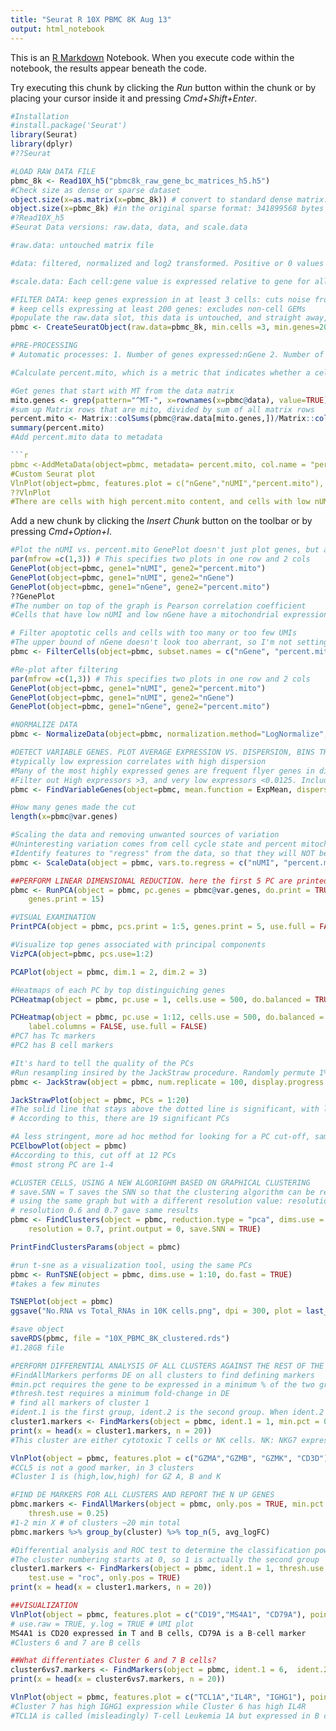 ```yaml
---
title: "Seurat R 10X PBMC 8K Aug 13"
output: html_notebook
---
```


This is an [R Markdown](http://rmarkdown.rstudio.com) Notebook. When you execute code within the notebook, the results appear beneath the code. 

Try executing this chunk by clicking the *Run* button within the chunk or by placing your cursor inside it and pressing *Cmd+Shift+Enter*. 

```r
#Installation
#install.package('Seurat')
library(Seurat)
library(dplyr)
#??Seurat
```
```r
#LOAD RAW DATA FILE
pbmc_8k <- Read10X_h5("pbmc8k_raw_gene_bc_matrices_h5.h5")
#Check size as dense or sparse dataset
object.size(x=as.matrix(x=pbmc_8k)) # convert to standard dense matrix: vector memory exhausted
object.size(x=pbmc_8k) #in the original sparse format: 341899568 bytes (341MB)
#?Read10X_h5
#Seurat Data versions: raw.data, data, and scale.data

#raw.data: untouched matrix file

#data: filtered, normalized and log2 transformed. Positive or 0 values only. The input for most visualization, differential analysis and stats functions

#scale.data: Each cell:gene value is expressed relative to gene for all other cells, and data is 0-centered. Input for dimension reduction and clustering


```

```r
#FILTER DATA: keep genes expression in at least 3 cells: cuts noise from non-expressed genes
# keep cells expressing at least 200 genes: excludes non-cell GEMs
#populate the raw.data slot, this data is untouched, and straight away, it is filtered here
pbmc <- CreateSeuratObject(raw.data=pbmc_8k, min.cells =3, min.genes=200, project ="10X_PBMC_8K")
```

```r
#PRE-PROCESSING 
# Automatic processes: 1. Number of genes expressed:nGene 2. Number of UMIs: nUMI 

#Calculate percent.mito, which is a metric that indicates whether a cell has an apoptotic signature

#Get genes that start with MT from the data matrix
mito.genes <- grep(pattern="^MT-", x=rownames(x=pbmc@data), value=TRUE)
#sum up Matrix rows that are mito, divided by sum of all matrix rows
percent.mito <- Matrix::colSums(pbmc@raw.data[mito.genes,])/Matrix::colSums(pbmc@raw.data)
summary(percent.mito)
#Add percent.mito data to metadata

```r
pbmc <-AddMetaData(object=pbmc, metadata= percent.mito, col.name = "percent.mito")
#Custom Seurat plot
VlnPlot(object=pbmc, features.plot = c("nGene","nUMI","percent.mito"), nCol=3, point.size.use = 0.1)
??VlnPlot
#There are cells with high percent.mito content, and cells with low nUMI which should be filtered out
```

Add a new chunk by clicking the *Insert Chunk* button on the toolbar or by pressing *Cmd+Option+I*.
```r
#Plot the nUMI vs. percent.mito GenePlot doesn't just plot genes, but any metadata as well
par(mfrow =c(1,3)) # This specifies two plots in one row and 2 cols
GenePlot(object=pbmc, gene1="nUMI", gene2="percent.mito")
GenePlot(object=pbmc, gene1="nUMI", gene2="nGene")
GenePlot(object=pbmc, gene1="nGene", gene2="percent.mito")
??GenePlot
#The number on top of the graph is Pearson correlation coefficient
#Cells that have low nUMI and low nGene have a mitochondrial expression signature and represent apoptotic cells. Filter these out. >0.1 percent.mito and <250 nGene
```
```r
# Filter apoptotic cells and cells with too many or too few UMIs
#The upper bound of nGene doesn't look too aberrant, so I'm not setting an upper limit right now. Not applying the 2500 upper limit nGene in the example
pbmc <- FilterCells(object=pbmc, subset.names = c("nGene", "percent.mito"), low.thresholds =c(250,-Inf), high.thresholds = c(Inf, 0.1))
```

```r
#Re-plot after filtering
par(mfrow =c(1,3)) # This specifies two plots in one row and 2 cols
GenePlot(object=pbmc, gene1="nUMI", gene2="percent.mito")
GenePlot(object=pbmc, gene1="nUMI", gene2="nGene")
GenePlot(object=pbmc, gene1="nGene", gene2="percent.mito")
```
```r
#NORMALIZE DATA
pbmc <- NormalizeData(object=pbmc, normalization.method="LogNormalize", scale.factor=10000) #, display.progress=TRUE)
```
```r
#DETECT VARIABLE GENES. PLOT AVERAGE EXPRESSION VS. DISPERSION, BINS THE GENES, THEN OUTPUTS Z-SCORE FOR DISPERSION IN EACH BIN. 
#typically low expression correlates with high dispersion
#Many of the most highly expressed genes are frequent flyer genes in differential expression results in cLoupe and Monocle. These may not be approapriate for DE
#Filter out High expressors >3, and very low expressors <0.0125. Include genes with dispersion between samples (more informative) that have dispersion > 0.5
pbmc <- FindVariableGenes(object=pbmc, mean.function = ExpMean, dispersion.function = LogVMR, x.low.cutoff = 0.0125, x.high.cutoff = 3, y.cutoff = 0.5)

```

```r
#How many genes made the cut
length(x=pbmc@var.genes)
```
```r
#Scaling the data and removing unwanted sources of variation
#Uninteresting variation comes from cell cycle state and percent mitochondrial content. 
#Identify features to "regress" from the data, so that they will NOT be made PC components.
pbmc <- ScaleData(object = pbmc, vars.to.regress = c("nUMI", "percent.mito"))
```

```r
##PERFORM LINEAR DIMENSIONAL REDUCTION. here the first 5 PC are printed out, with 10 genes within each PC
pbmc <- RunPCA(object = pbmc, pc.genes = pbmc@var.genes, do.print = TRUE, pcs.print = 1:7, 
    genes.print = 15)
```

```r
#VISUAL EXAMINATION
PrintPCA(object = pbmc, pcs.print = 1:5, genes.print = 5, use.full = FALSE)
```

```r
#Visualize top genes associated with principal components
VizPCA(object=pbmc, pcs.use=1:2)
```

```r
PCAPlot(object = pbmc, dim.1 = 2, dim.2 = 3)
```

```r
#Heatmaps of each PC by top distinguiching genes
PCHeatmap(object = pbmc, pc.use = 1, cells.use = 500, do.balanced = TRUE, label.columns = FALSE)
```
```r
PCHeatmap(object = pbmc, pc.use = 1:12, cells.use = 500, do.balanced = TRUE, 
    label.columns = FALSE, use.full = FALSE)
#PC7 has Tc markers
#PC2 has B cell markers
```

```r
#It's hard to tell the quality of the PCs
#Run resampling insired by the JackStraw procedure. Randomly permute 1% of the data, and see how much PCs are affected. Looking for PCs with enriments for low P-value genes
pbmc <- JackStraw(object = pbmc, num.replicate = 100, display.progress = TRUE)

```

```r
JackStrawPlot(object = pbmc, PCs = 1:20)
#The solid line that stays above the dotted line is significant, with low P-values. 
# According to this, there are 19 significant PCs
```
```r
#A less stringent, more ad hoc method for looking for a PC cut-off, same as Monocle
PCElbowPlot(object = pbmc)
#According to this, cut off at 12 PCs
#most strong PC are 1-4
```
```r
#CLUSTER CELLS, USING A NEW ALGORIGHM BASED ON GRAPHICAL CLUSTERING
# save.SNN = T saves the SNN so that the clustering algorithm can be rerun
# using the same graph but with a different resolution value: resolution determined the granularity of the clusters, higher is more clusters
# resolution 0.6 and 0.7 gave same results
pbmc <- FindClusters(object = pbmc, reduction.type = "pca", dims.use = 1:10, 
    resolution = 0.7, print.output = 0, save.SNN = TRUE)
```

```r
PrintFindClustersParams(object = pbmc)
```

```r
#run t-sne as a visualization tool, using the same PCs
pbmc <- RunTSNE(object = pbmc, dims.use = 1:10, do.fast = TRUE)
#takes a few minutes
```
```r
TSNEPlot(object = pbmc)
ggsave("No.RNA vs Total_RNAs in 10K cells.png", dpi = 300, plot = last_plot())
```
```r
#save object
saveRDS(pbmc, file = "10X_PBMC_8K_clustered.rds")
#1.28GB file 
```
```r
#PERFORM DIFFERENTIAL ANALYSIS OF ALL CLUSTERS AGAINST THE REST OF THE CELLS
#FindAllMarkers performs DE on all clusters to find defining markers 
#min.pct requires the gene to be expressed in a minimum % of the two groups being compared. This cuts down on computation time and reduces noise
#thresh.test requires a minimum fold-change in DE
# find all markers of cluster 1
#ident.1 is the first group, ident.2 is the second group. When ident.2 is not named, all other groups are used.
cluster1.markers <- FindMarkers(object = pbmc, ident.1 = 1, min.pct = 0.25)
print(x = head(x = cluster1.markers, n = 20))
#This cluster are either cytotoxic T cells or NK cells. NK: NKG7 expression, but is CD3D expressing, so more likely T cyt???
```
```r
VlnPlot(object = pbmc, features.plot = c("GZMA","GZMB", "GZMK", "CD3D"), point.size.use = 0.05)
#CCL5 is not a good marker, in 3 clusters
#Cluster 1 is (high,low,high) for GZ A, B and K
```

```r
#FIND DE MARKERS FOR ALL CLUSTERS AND REPORT THE N UP GENES
pbmc.markers <- FindAllMarkers(object = pbmc, only.pos = TRUE, min.pct = 0.25, 
    thresh.use = 0.25)
#1-2 min X # of clusters ~20 min total
pbmc.markers %>% group_by(cluster) %>% top_n(5, avg_logFC)
```
```r
#Differential analysis and ROC test to determine the classification power of each sig. DE gene
#The cluster numbering starts at 0, so 1 is actually the second group
cluster1.markers <- FindMarkers(object = pbmc, ident.1 = 1, thresh.use = 0.25, 
    test.use = "roc", only.pos = TRUE)
print(x = head(x = cluster1.markers, n = 20))
```
```r
##VISUALIZATION
VlnPlot(object = pbmc, features.plot = c("CD19","MS4A1", "CD79A"), point.size.use = 0.05)
# use.raw = TRUE, y.log = TRUE # UMI plot
MS4A1 is CD20 expressed in T and B cells, CD79A is a B-cell marker
#Clusters 6 and 7 are B cells 
```
```r
##What differentiates Cluster 6 and 7 B cells?
cluster6vs7.markers <- FindMarkers(object = pbmc, ident.1 = 6,  ident.2= 7, thresh.use = 0.25)
print(x = head(x = cluster6vs7.markers, n = 20))
```
```r
VlnPlot(object = pbmc, features.plot = c("TCL1A","IL4R", "IGHG1"), point.size.use = 0.05)
#Cluster 7 has high IGHG1 expression while Cluster 6 has high IL4R
#TCL1A is called (misleadingly) T-cell Leukemia 1A but expressed in B cells
```

